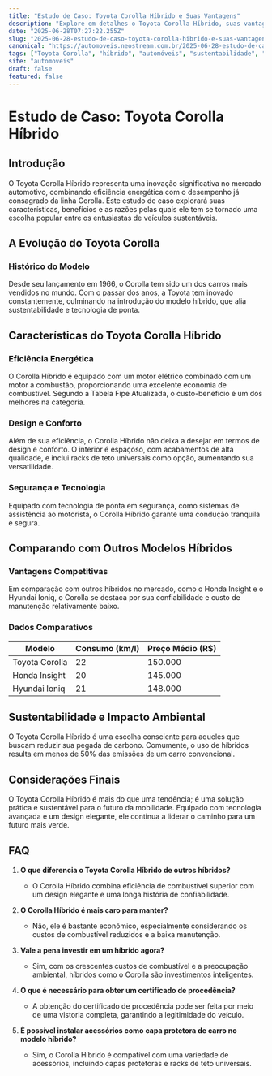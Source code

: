 ```yaml
---
title: "Estudo de Caso: Toyota Corolla Híbrido e Suas Vantagens"
description: "Explore em detalhes o Toyota Corolla Híbrido, suas vantagens, consumo e comparações com outros modelos híbridos no mercado."
date: "2025-06-28T07:27:22.255Z"
slug: "2025-06-28-estudo-de-caso-toyota-corolla-hibrido-e-suas-vantagens"
canonical: "https://automoveis.neostream.com.br/2025-06-28-estudo-de-caso-toyota-corolla-hibrido-e-suas-vantagens"
tags: ["Toyota Corolla", "híbrido", "automóveis", "sustentabilidade", "tecnologia"]
site: "automoveis"
draft: false
featured: false
---
```


# Estudo de Caso: Toyota Corolla Híbrido

## Introdução

O Toyota Corolla Híbrido representa uma inovação significativa no mercado automotivo, combinando eficiência energética com o desempenho já consagrado da linha Corolla. Este estudo de caso explorará suas características, benefícios e as razões pelas quais ele tem se tornado uma escolha popular entre os entusiastas de veículos sustentáveis.

## A Evolução do Toyota Corolla

### Histórico do Modelo

Desde seu lançamento em 1966, o Corolla tem sido um dos carros mais vendidos no mundo. Com o passar dos anos, a Toyota tem inovado constantemente, culminando na introdução do modelo híbrido, que alia sustentabilidade e tecnologia de ponta.

## Características do Toyota Corolla Híbrido

### Eficiência Energética

O Corolla Híbrido é equipado com um motor elétrico combinado com um motor a combustão, proporcionando uma excelente economia de combustível. Segundo a Tabela Fipe Atualizada, o custo-benefício é um dos melhores na categoria.

### Design e Conforto

Além de sua eficiência, o Corolla Híbrido não deixa a desejar em termos de design e conforto. O interior é espaçoso, com acabamentos de alta qualidade, e inclui racks de teto universais como opção, aumentando sua versatilidade.

### Segurança e Tecnologia

Equipado com tecnologia de ponta em segurança, como sistemas de assistência ao motorista, o Corolla Híbrido garante uma condução tranquila e segura.

## Comparando com Outros Modelos Híbridos

### Vantagens Competitivas

Em comparação com outros híbridos no mercado, como o Honda Insight e o Hyundai Ioniq, o Corolla se destaca por sua confiabilidade e custo de manutenção relativamente baixo.

### Dados Comparativos

| Modelo          | Consumo (km/l) | Preço Médio (R$) |
|-----------------|----------------|------------------|
| Toyota Corolla  | 22             | 150.000          |
| Honda Insight   | 20             | 145.000          |
| Hyundai Ioniq   | 21             | 148.000          |

## Sustentabilidade e Impacto Ambiental

O Toyota Corolla Híbrido é uma escolha consciente para aqueles que buscam reduzir sua pegada de carbono. Comumente, o uso de híbridos resulta em menos de 50% das emissões de um carro convencional.

## Considerações Finais

O Toyota Corolla Híbrido é mais do que uma tendência; é uma solução prática e sustentável para o futuro da mobilidade. Equipado com tecnologia avançada e um design elegante, ele continua a liderar o caminho para um futuro mais verde.

## FAQ

1. **O que diferencia o Toyota Corolla Híbrido de outros híbridos?**
   - O Corolla Híbrido combina eficiência de combustível superior com um design elegante e uma longa história de confiabilidade.

2. **O Corolla Híbrido é mais caro para manter?**
   - Não, ele é bastante econômico, especialmente considerando os custos de combustível reduzidos e a baixa manutenção.

3. **Vale a pena investir em um híbrido agora?**
   - Sim, com os crescentes custos de combustível e a preocupação ambiental, híbridos como o Corolla são investimentos inteligentes.

4. **O que é necessário para obter um certificado de procedência?**
   - A obtenção do certificado de procedência pode ser feita por meio de uma vistoria completa, garantindo a legitimidade do veículo.

5. **É possível instalar acessórios como capa protetora de carro no modelo híbrido?**
   - Sim, o Corolla Híbrido é compatível com uma variedade de acessórios, incluindo capas protetoras e racks de teto universais.